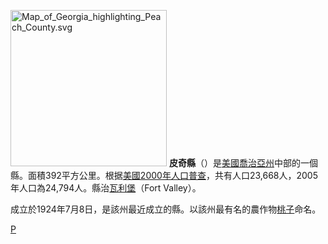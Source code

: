 {{noteTA
|T=zh-hans:比奇县 (佐治亚州);zh-hk:皮奇縣 (喬治亞州);zh-tw:皮奇郡 (喬治亞州);
}}
[[File:Map_of_Georgia_highlighting_Peach_County.svg|250px]]
'''皮奇縣'''（{{lang-en|Peach County}}）是[[美國|美國]][[喬治亞州|喬治亞州]]中部的一個縣。面積392平方公里。根据[[美國2000年人口普查|美國2000年人口普查]]，共有人口23,668人，2005年人口為24,794人。縣治[[瓦利堡_(喬治亞州)|瓦利堡]]（Fort Valley）。

成立於1924年7月8日，是該州最近成立的縣。以該州最有名的農作物[[桃子|桃子]]命名。

{{皮奇縣 (喬治亞州)}}
{{佐治亚州}}

[[Category:佐治亚州行政区划|P]]